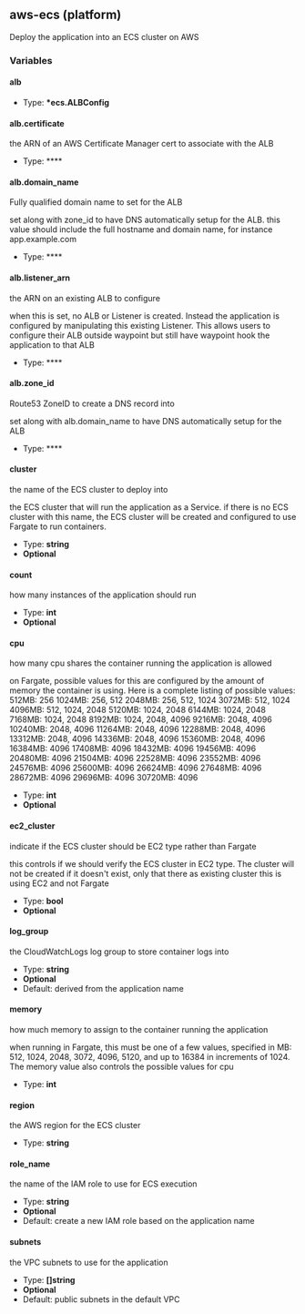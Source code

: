 ## aws-ecs (platform)

Deploy the application into an ECS cluster on AWS

### Variables

#### alb

- Type: **\*ecs.ALBConfig**

#### alb.certificate

the ARN of an AWS Certificate Manager cert to associate with the ALB

- Type: \*\*\*\*

#### alb.domain_name

Fully qualified domain name to set for the ALB

set along with zone_id to have DNS automatically setup for the ALB. this value should include the full hostname and domain name, for instance app.example.com

- Type: \*\*\*\*

#### alb.listener_arn

the ARN on an existing ALB to configure

when this is set, no ALB or Listener is created. Instead the application is configured by manipulating this existing Listener. This allows users to configure their ALB outside waypoint but still have waypoint hook the application to that ALB

- Type: \*\*\*\*

#### alb.zone_id

Route53 ZoneID to create a DNS record into

set along with alb.domain_name to have DNS automatically setup for the ALB

- Type: \*\*\*\*

#### cluster

the name of the ECS cluster to deploy into

the ECS cluster that will run the application as a Service. if there is no ECS cluster with this name, the ECS cluster will be created and configured to use Fargate to run containers.

- Type: **string**
- **Optional**

#### count

how many instances of the application should run

- Type: **int**
- **Optional**

#### cpu

how many cpu shares the container running the application is allowed

on Fargate, possible values for this are configured by the amount of memory the container is using. Here is a complete listing of possible values: 512MB: 256
1024MB: 256, 512
2048MB: 256, 512, 1024
3072MB: 512, 1024
4096MB: 512, 1024, 2048
5120MB: 1024, 2048
6144MB: 1024, 2048
7168MB: 1024, 2048
8192MB: 1024, 2048, 4096
9216MB: 2048, 4096
10240MB: 2048, 4096
11264MB: 2048, 4096
12288MB: 2048, 4096
13312MB: 2048, 4096
14336MB: 2048, 4096
15360MB: 2048, 4096
16384MB: 4096
17408MB: 4096
18432MB: 4096
19456MB: 4096
20480MB: 4096
21504MB: 4096
22528MB: 4096
23552MB: 4096
24576MB: 4096
25600MB: 4096
26624MB: 4096
27648MB: 4096
28672MB: 4096
29696MB: 4096
30720MB: 4096

- Type: **int**
- **Optional**

#### ec2_cluster

indicate if the ECS cluster should be EC2 type rather than Fargate

this controls if we should verify the ECS cluster in EC2 type. The cluster will not be created if it doesn't exist, only that there as existing cluster this is using EC2 and not Fargate

- Type: **bool**
- **Optional**

#### log_group

the CloudWatchLogs log group to store container logs into

- Type: **string**
- **Optional**
- Default: derived from the application name

#### memory

how much memory to assign to the container running the application

when running in Fargate, this must be one of a few values, specified in MB: 512, 1024, 2048, 3072, 4096, 5120, and up to 16384 in increments of 1024. The memory value also controls the possible values for cpu

- Type: **int**

#### region

the AWS region for the ECS cluster

- Type: **string**

#### role_name

the name of the IAM role to use for ECS execution

- Type: **string**
- **Optional**
- Default: create a new IAM role based on the application name

#### subnets

the VPC subnets to use for the application

- Type: **[]string**
- **Optional**
- Default: public subnets in the default VPC
